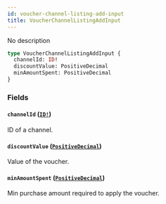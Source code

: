 ```yaml
---
id: voucher-channel-listing-add-input
title: VoucherChannelListingAddInput
---
```


No description

```graphql
type VoucherChannelListingAddInput {
  channelId: ID!
  discountValue: PositiveDecimal
  minAmountSpent: PositiveDecimal
}
```

### Fields

#### `channelId` ([`ID!`](/api-reference/scalars/id.mdx))

ID of a channel.

#### `discountValue` ([`PositiveDecimal`](/api-reference/scalars/positive-decimal.mdx))

Value of the voucher.

#### `minAmountSpent` ([`PositiveDecimal`](/api-reference/scalars/positive-decimal.mdx))

Min purchase amount required to apply the voucher.
